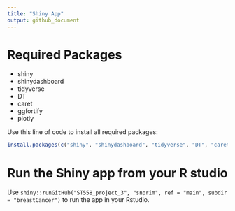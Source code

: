 ```yaml
---
title: "Shiny App"
output: github_document
---
```


# Required Packages

* shiny
* shinydashboard
* tidyverse
* DT
* caret
* ggfortify
* plotly

Use this line of code to install all required packages:  

```r
install.packages(c("shiny", "shinydashboard", "tidyverse", "DT", "caret", "ggfortify", "plotly"))
```


# Run the Shiny app from your R studio

Use `shiny::runGitHub("ST558_project_3", "snprim", ref = "main", subdir = "breastCancer")` to run the app in your Rstudio.  

